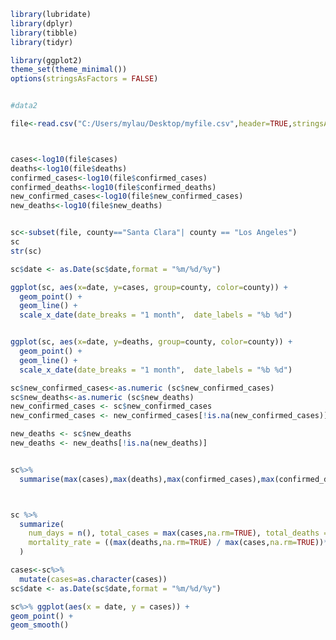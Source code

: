 






```r

library(lubridate)
library(dplyr)
library(tibble)
library(tidyr)

library(ggplot2)
theme_set(theme_minimal())
options(stringsAsFactors = FALSE)


#data2

file<-read.csv("C:/Users/mylau/Desktop/myfile.csv",header=TRUE,stringsAsFactors = FALSE)



cases<-log10(file$cases)
deaths<-log10(file$deaths)
confirmed_cases<-log10(file$confirmed_cases)
confirmed_deaths<-log10(file$confirmed_deaths)
new_confirmed_cases<-log10(file$new_confirmed_cases)
new_deaths<-log10(file$new_deaths)


sc<-subset(file, county=="Santa Clara"| county == "Los Angeles")
sc
str(sc)


```


```r
sc$date <- as.Date(sc$date,format = "%m/%d/%y")

ggplot(sc, aes(x=date, y=cases, group=county, color=county)) +
  geom_point() +
  geom_line() +
  scale_x_date(date_breaks = "1 month",  date_labels = "%b %d")


ggplot(sc, aes(x=date, y=deaths, group=county, color=county)) +
  geom_point() +
  geom_line() +
  scale_x_date(date_breaks = "1 month",  date_labels = "%b %d")


```



```r

sc$new_confirmed_cases<-as.numeric (sc$new_confirmed_cases)
sc$new_deaths<-as.numeric (sc$new_deaths)
new_confirmed_cases <- sc$new_confirmed_cases
new_confirmed_cases <- new_confirmed_cases[!is.na(new_confirmed_cases)]

new_deaths <- sc$new_deaths
new_deaths <- new_deaths[!is.na(new_deaths)]


sc%>%
  summarise(max(cases),max(deaths),max(confirmed_cases),max(confirmed_deaths))



sc %>%
  summarize(
    num_days = n(), total_cases = max(cases,na.rm=TRUE), total_deaths = max(deaths,na.rm=TRUE),
    mortality_rate = ((max(deaths,na.rm=TRUE) / max(cases,na.rm=TRUE))*100)
  )
```


```r



cases<-sc%>%
  mutate(cases=as.character(cases))
sc$date <- as.Date(sc$date,format = "%m/%d/%y")

sc%>% ggplot(aes(x = date, y = cases)) +
geom_point() +
geom_smooth() 
```






